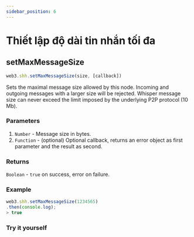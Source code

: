 ```yaml
---
sidebar_position: 6
---
```


# Thiết lập độ dài tin nhắn tối đa

## setMaxMessageSize
```javascript
web3.shh.setMaxMessageSize(size, [callback])
```
Sets the maximal message size allowed by this node. Incoming and outgoing messages with a larger size will be rejected. Whisper message size can never exceed the limit imposed by the underlying P2P protocol (10 Mb).

### Parameters
1. `Number` - Message size in bytes.
2. `Function` - (optional) Optional callback, returns an error object as first parameter and the result as second.
### Returns
`Boolean` - `true` on success, error on failure.

### Example
```javascript
web3.shh.setMaxMessageSize(1234565)
.then(console.log);
> true
```
### Try it yourself
<SetMaxMessageSize/>
